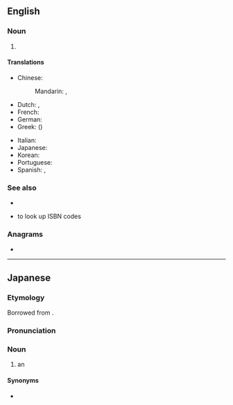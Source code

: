 ==English==

===Noun===
{{en-noun}}

# {{initialism of|{{w|International Standard Book Number}}|lang=en}}

====Translations====
{{trans-top|International Standard Book Number}}
* Chinese:
*: Mandarin: {{t+|cmn|國際標準書號|sc=Hani}}, {{t+|cmn|国际标准书号|tr=guójì biāozhǔn shūhào|sc=Hani}}
* Dutch: {{t|nl|Internationaal Standaard Boek Nummer}}, {{t|nl|Internationaal Standaard Boeknummer}}
* French: {{t|fr|Numéro international normalisé du livre (NINL)}}
* German: {{t|de|Internationale Standardbuchnummer|n}}
* Greek: {{t+|el|ΔΠΑΒ|sc=Grek}} ({{t|el|διεθνής πρότυπος αριθμός βιβλίου|sc=Grek}})
{{trans-mid}}
* Italian: {{t|it|numero di riferimento internazionale del libro}}
* Japanese: {{t|ja|国際標準図書番号|tr=kokusai hyōjun tosho bangō|sc=Jpan}}
* Korean: {{t|ko|국제 표준 도서 번호|sc=Kore}}
* Portuguese: {{t|pt|Número Padrão Internacional de Livro|m}}
* Spanish: {{t|es|Número Estándar Internacional de Libros|m}}, {{t|es|Número Internacional Normalizado del Libro|m}}
{{trans-bottom}}

===See also===
* {{l|en|ISSN}}
* {{l|en|Special:Booksources}} to look up ISBN codes

===Anagrams===
* {{anagrams|en|a=bins|NiSb|bins|nibs|snib}}

{{topics|en|Publishing}}

----

==Japanese==
{{swp|lang=ja}}

===Etymology===
Borrowed from {{bor|ja|en|ISBN}}.

===Pronunciation===
{{ja-pron|アイエスビーエヌ|acc=7}}

===Noun===
{{ja-noun|アイエスビーエヌ}}

# an {{l|en|ISBN}}

====Synonyms====
* {{ja-r|国%際%標%準%図%書%番%号|^こく%さい% ^ひょう%じゅん% ^と%しょ% ^ばん%ごう}}